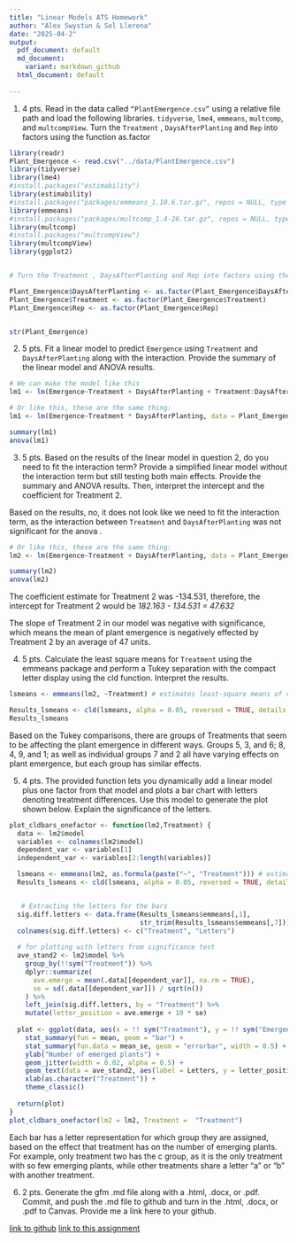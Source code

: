 ```yaml
---
title: "Linear Models ATS Homework"
author: "Alex Swystun & Sol Llerena"
date: "2025-04-2"
output:
  pdf_document: default
  md_document:
    variant: markdown_github
  html_document: default
  
---
```



1. 4 pts. Read in the data called `“PlantEmergence.csv”` using a relative file path and load the
following libraries. `tidyverse`, `lme4`, `emmeans`, `multcomp`, and `multcompView`. Turn the `Treatment` , `DaysAfterPlanting` and `Rep` into factors using the function as.factor

```r
library(readr)
Plant_Emergence <- read.csv("../data/PlantEmergence.csv")
library(tidyverse)
library(lme4)
#install.packages("estimability")
library(estimability)
#install.packages("packages/emmeans_1.10.6.tar.gz", repos = NULL, type = "source")
library(emmeans)
#install.packages("packages/multcomp_1.4-26.tar.gz", repos = NULL, type = "source")
library(multcomp)
#install.packages("multcompView")
library(multcompView)
library(ggplot2)


# Turn the Treatment , DaysAfterPlanting and Rep into factors using the function as.factor

Plant_Emergence$DaysAfterPlanting <- as.factor(Plant_Emergence$DaysAfterPlanting)
Plant_Emergence$Treatment <- as.factor(Plant_Emergence$Treatment)
Plant_Emergence$Rep <- as.factor(Plant_Emergence$Rep)


str(Plant_Emergence)
```


2. 5 pts. Fit a linear model to predict `Emergence` using `Treatment` and
`DaysAfterPlanting` along with the interaction. Provide the summary of the linear
model and ANOVA results.


```r

# We can make the model like this
lm1 <- lm(Emergence~Treatment + DaysAfterPlanting + Treatment:DaysAfterPlanting, data = Plant_Emergence)

# Or like this, these are the same thing:
lm1 <- lm(Emergence~Treatment * DaysAfterPlanting, data = Plant_Emergence)

summary(lm1)
anova(lm1)

```


3.	5 pts. Based on the results of the linear model in question 2, do you need to fit the interaction term? Provide a simplified linear model without the interaction term but still testing both main effects. Provide the summary and ANOVA results. Then, interpret the intercept and the coefficient for Treatment 2.

  Based on the results, no, it does not look like we need to fit the interaction term, as the interaction between `Treatment` and `DaysAfterPlanting` was not significant for the anova     .  



```r

# Or like this, these are the same thing:
lm2 <- lm(Emergence~Treatment + DaysAfterPlanting, data = Plant_Emergence)

summary(lm2)
anova(lm2)

```


The coefficient estimate for Treatment 2 was -134.531, therefore, the intercept for Treatment 2 would be *182.163 - 134.531 = 47.632* 

The slope of Treatment 2 in our model was negative with significance, which means the mean of plant emergence is negatively effected by Treatment 2 by an average of 47 units.


4. 5 pts. Calculate the least square means for `Treatment` using the emmeans package and perform a Tukey separation with the compact letter display using the cld function. Interpret the results.



```r


lsmeans <- emmeans(lm2, ~Treatment) # estimates least-square means of variety within site vs year

Results_lsmeans <- cld(lsmeans, alpha = 0.05, reversed = TRUE, details = TRUE) # contrast with Tukey adjustment by default. 
Results_lsmeans

```


 
Based on the Tukey comparisons, there are groups of Treatments that seem to be affecting the plant emergence in different ways. Groups 5, 3, and 6; 8, 4, 9, and 1; as well as individual groups 7 and 2 all have varying effects on plant emergence, but each group has similar effects.  





5.	4 pts. The provided function lets you dynamically add a linear model plus one factor from that model and plots a bar chart with letters denoting treatment differences. Use this model to generate the plot shown below. Explain the significance of the letters. 



```r
plot_cldbars_onefactor <- function(lm2,Treatment) {
  data <- lm2$model
  variables <- colnames(lm2$model)
  dependent_var <- variables[1]
  independent_var <- variables[2:length(variables)]

  lsmeans <- emmeans(lm2, as.formula(paste("~", "Treatment"))) # estimate lsmeans 
  Results_lsmeans <- cld(lsmeans, alpha = 0.05, reversed = TRUE, details = TRUE, Letters = letters) # contrast with Tukey adjustment by default.


   # Extracting the letters for the bars
  sig.diff.letters <- data.frame(Results_lsmeans$emmeans[,1], 
                                 str_trim(Results_lsmeans$emmeans[,7]))
  colnames(sig.diff.letters) <- c("Treatment", "Letters")
  
  # for plotting with letters from significance test
  ave_stand2 <- lm2$model %>%
    group_by(!!sym("Treatment")) %>%
    dplyr::summarize(
      ave.emerge = mean(.data[[dependent_var]], na.rm = TRUE),
      se = sd(.data[[dependent_var]]) / sqrt(n())
    ) %>%
    left_join(sig.diff.letters, by = "Treatment") %>%
    mutate(letter_position = ave.emerge + 10 * se)
  
  plot <- ggplot(data, aes(x = !! sym("Treatment"), y = !! sym("Emergence"))) + 
    stat_summary(fun = mean, geom = "bar") +
    stat_summary(fun.data = mean_se, geom = "errorbar", width = 0.5) +
    ylab("Number of emerged plants") + 
    geom_jitter(width = 0.02, alpha = 0.5) +
    geom_text(data = ave_stand2, aes(label = Letters, y = letter_position), size = 5) +
    xlab(as.character("Treatment")) +
    theme_classic()
  
  return(plot)
}
plot_cldbars_onefactor(lm2 = lm2, Treatment =  "Treatment")

```

Each bar has a letter representation for which group they are assigned, based on the effect that treatment has on the number of emerging plants. For example, only treatment two has the c group, as it is the only treatment with so few emerging plants, while other treatments share a letter "a" or "b" with another treatment.


6.	2 pts. Generate the gfm .md file along with a .html, .docx, or .pdf. Commit, and push the .md file to github and turn in the .html, .docx, or .pdf to Canvas. Provide me a link here to your github.


[link to github](https://github.com/Aswystun/PLPA)
[link to this assignment](https://github.com/Aswystun/PLPA/tree/master/coding_challenge_7)



